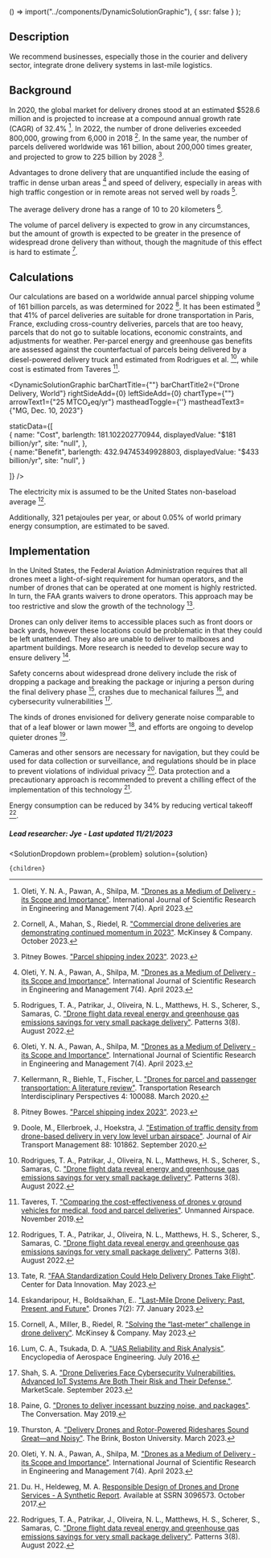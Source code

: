 
  () => import("../components/DynamicSolutionGraphic"),
  { ssr: false }
);





## Description

We recommend businesses, especially those in the courier and delivery sector, integrate drone delivery systems in last-mile logistics.

## Background

In 2020, the global market for delivery drones stood at an estimated $528.6 million and is projected to increase at a compound annual growth rate (CAGR) of 32.4% [^"6"]. In 2022, the number of drone deliveries exceeded 800,000, growing from 6,000 in 2018 [^"10"]. In the same year, the number of parcels delivered worldwide was 161 billion, about 200,000 times greater, and projected to grow to 225 billion by 2028 [^"8"].

Advantages to drone delivery that are unquantified include the easing of traffic in dense urban areas [^"6"] and speed of delivery, especially in areas with high traffic congestion or in remote areas not served well by roads [^"1"].

The average delivery drone has a range of 10 to 20 kilometers [^"6"].

The volume of parcel delivery is expected to grow in any circumstances, but the amount of growth is expected to be greater in the presence of widespread drone delivery than without, though the magnitude of this effect is hard to estimate [^"17"].

## Calculations

Our calculations are based on a worldwide annual parcel shipping volume of 161 billion parcels, as was determined for 2022 [^"8"]. It has been estimated [^"9"] that 41% of parcel deliveries are suitable for drone transportation in Paris, France, excluding cross-country deliveries, parcels that are too heavy, parcels that do not go to suitable locations, economic constraints, and adjustments for weather. Per-parcel energy and greenhouse gas benefits are assessed against the counterfactual of parcels being delivered by a diesel-powered delivery truck and estimated from Rodrigues et al. [^"1"], while cost is estimated from Taveres [^"18"].

<DynamicSolutionGraphic
  barChartTitle={""}
  barChartTitle2={"Drone Delivery, World"}
  rightSideAdd={0}
  leftSideAdd={0}
  chartType={""}
  arrowText1={"25 MTCO₂eq/yr"}
  mastheadToggle={''}
  mastheadText3={"MG, Dec. 10, 2023"}
  
  
  staticData={[   
    {
      name: "Cost",
      barlength: 181.102202770944,
      displayedValue: "$181 billion/yr",
      site: "null",
    },   
	{
	  name:"Benefit",
      barlength: 432.94745349928803,
      displayedValue: "$433 billion/yr",
      site: "null",
	}
        
  ]}
/>

The electricity mix is assumed to be the United States non-baseload average [^"1"].

Additionally, 321 petajoules per year, or about 0.05% of world primary energy consumption, are estimated to be saved.



## Implementation


In the United States, the Federal Aviation Administration requires that all drones meet a light-of-sight requirement for human operators, and the number of drones that can be operated at one moment is highly restricted. In turn, the FAA grants waivers to drone operators. This approach may be too restrictive and slow the growth of the technology [^"11"].

Drones can only deliver items to accessible places such as front doors or back yards, however these locations could be problematic in that they could be left unattended. They also are unable to deliver to mailboxes and apartment buildings. More research is needed to develop secure way to ensure delivery [^"2"].

Safety concerns about widespread drone delivery include the risk of dropping a package and breaking the package or injuring a person during the final delivery phase [^"12"], crashes due to mechanical failures [^"13"], and cybersecurity vulnerabilities [^"14"].

The kinds of drones envisioned for delivery generate noise comparable to that of a leaf blower or lawn mower [^"15"], and efforts are ongoing to develop quieter drones [^"16"].

Cameras and other sensors are necessary for navigation, but they could be used for data collection or surveillance, and regulations should be in place to prevent violations of individual privacy [^"6"]. Data protection and a precautionary approach is recommended to prevent a chilling effect of the implementation of this technology [^"7"].

Energy consumption can be reduced by 34% by reducing vertical takeoff [^"1"].


##### Lead researcher: Jye - Last updated 11/21/2023

[^"1"]: Rodrigues, T. A., Patrikar, J., Oliveira, N. L., Matthews, H. S., Scherer, S., Samaras, C. ["Drone flight data reveal energy and greenhouse gas emissions savings for very small package delivery"](https://www.cell.com/patterns/fulltext/S2666-3899(22)00180-5). Patterns 3(8). August 2022.
[^"2"]: Eskandaripour, H., Boldsaikhan, E.. ["Last-Mile Drone Delivery: Past, Present, and Future"](https://www.mdpi.com/2504-446X/7/2/77). Drones 7(2): 77. January 2023.
[^"3"]: [[PDF] Optimizing Drone Delivery in Smart Cities | Semantic Scholar](https://www.semanticscholar.org/paper/Optimizing-Drone-Delivery-in-Smart-Cities-Shahzaad-Alkouz/caea10f4645862c3751be42d798e709869ef1322). 
[^"4"]: [A systematic literature review on the main factors for public acceptance of drones](https://www.sciencedirect.com/science/article/abs/pii/S0160791X2200238X?via%3Dihub). 
[^"5"]: [Robots in Space: Sharing the Sidewalk with Autonomous Delivery Vehicles](https://papers.ssrn.com/sol3/papers.cfm?abstract_id=3347466). 
[^"6"]: Oleti, Y. N. A., Pawan, A., Shilpa, M. ["Drones as a Medium of Delivery -its Scope and Importance"](https://ijsrem.com/download/drones-as-a-medium-of-delivery-its-scope-and-importance/). International Journal of Scientific Research in Engineering and Management 7(4). April 2023. 
[^"7"]: Du. H., Heldeweg, M. A. [Responsible Design of Drones and Drone Services - A Synthetic Report](https://papers.ssrn.com/sol3/papers.cfm?abstract_id=3096573). Available at SSRN 3096573. October 2017.

[^"8"]: Pitney Bowes. ["Parcel shipping index 2023"](https://www.pitneybowes.com/content/dam/pitneybowes/us/en/shipping-index/23-mktc-03596-2023_global_parcel_shipping_index_ebook-web.pdf). 2023.
[^"9"]: Doole, M., Ellerbroek, J., Hoekstra, J. ["Estimation of traffic density from drone-based delivery in very low level urban airspace"](https://www.sciencedirect.com/science/article/pii/S0969699719304004). Journal of Air Transport Management 88: 101862. September 2020.
[^"10"]: Cornell, A., Mahan, S., Riedel, R. ["Commercial drone deliveries are demonstrating continued momentum in 2023"](https://www.mckinsey.com/industries/aerospace-and-defense/our-insights/future-air-mobility-blog/commercial-drone-deliveries-are-demonstrating-continued-momentum-in-2023). McKinsey & Company. October 2023.
[^"11"]: Tate, R. ["FAA Standardization Could Help Delivery Drones Take Flight"](https://datainnovation.org/2023/05/faa-standardization-could-help-delivery-drones-take-flight/). Center for Data Innovation. May 2023.
[^"12"]: Cornell, A., Miller, B., Riedel, R. ["Solving the “last-meter” challenge in drone delivery"](https://www.mckinsey.com/industries/aerospace-and-defense/our-insights/future-air-mobility-blog/solving-the-last-meter-challenge-in-drone-delivery). McKinsey & Company. May 2023.
[^"13"]: Lum, C. A., Tsukada, D. A. ["UAS Reliability and Risk Analysis"](https://www.aa.washington.edu/sites/aa/files/student/kchen248/publications/UASReliabilityAndRiskAnalysis.pdf). Encyclopedia of Aerospace Engineering. July 2016.
[^"14"]: Shah, S. A. ["Drone Deliveries Face Cybersecurity Vulnerabilities. Advanced IoT Systems Are Both Their Risk and Their Defense."](https://marketscale.com/industries/industrial-iot/drone-delivery-faces-cybersecurity-threats-but-advanced-iot-systems-can-be-its-resolution/). MarketScale. September 2023.
[^"15"]: Paine, G. ["Drones to deliver incessant buzzing noise, and packages"](https://theconversation.com/drones-to-deliver-incessant-buzzing-noise-and-packages-116257). The Conversation. May 2019.
[^"16"]: Thurston, A. ["Delivery Drones and Rotor-Powered Rideshares Sound Great—and Noisy"](https://www.bu.edu/articles/2023/reducing-noise-of-delivery-drones-and-rotor-powered-rideshares/). The Brink, Boston University. March 2023.
[^"17"]: Kellermann, R., Biehle, T., Fischer, L. ["Drones for parcel and passenger transportation: A literature review"](https://www.sciencedirect.com/science/article/pii/S2590198219300879). Transportation Research Interdisciplinary Perspectives 4: 100088. March 2020.
[^"18"]: Taveres, T. ["Comparing the cost-effectiveness of drones v ground vehicles for medical, food and parcel deliveries"](https://www.unmannedairspace.info/commentary/comparing-the-cost-effectiveness-of-drones-v-ground-vehicles-for-medical-food-and-parcel-deliveries/). Unmanned Airspace. November 2019.


  <SolutionDropdown 
    problem={problem} 
    solution={solution}
  >
    {children}
  </SolutionDropdown>
